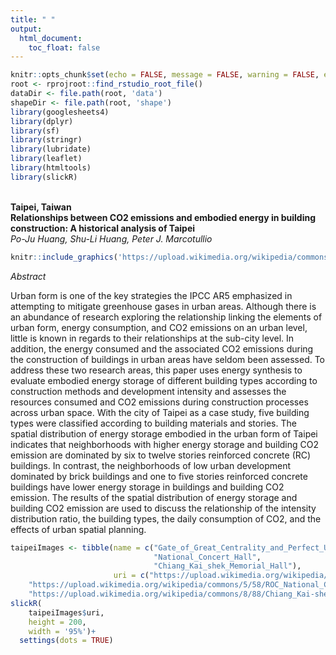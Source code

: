 ```yaml
---
title: " "
output:
  html_document:
    toc_float: false
---
```

```r
knitr::opts_chunk$set(echo = FALSE, message = FALSE, warning = FALSE, error = FALSE )
root <- rprojroot::find_rstudio_root_file()
dataDir <- file.path(root, 'data')
shapeDir <- file.path(root, 'shape')
library(googlesheets4)
library(dplyr)
library(sf)
library(stringr)
library(lubridate)
library(leaflet)
library(htmltools)
library(slickR)
```

<br>
**Taipei, Taiwan**  
**Relationships between CO2 emissions and embodied energy in building construction: A historical analysis of Taipei**  
*Po-Ju Huang, Shu-Li Huang, Peter J. Marcotullio*
<br>

```r
knitr::include_graphics('https://upload.wikimedia.org/wikipedia/commons/e/e4/1_taipei_sunrise_panorama_dxr_edit_pangen_141215_1.jpg')
```

*Abstract*

<div id = "cityText">
Urban form is one of the key strategies the IPCC AR5 emphasized in attempting to mitigate greenhouse gases in
urban areas. Although there is an abundance of research exploring the relationship linking the elements of urban
form, energy consumption, and CO2 emissions on an urban level, little is known in regards to their relationships
at the sub-city level. In addition, the energy consumed and the associated CO2 emissions during the construction
of buildings in urban areas have seldom been assessed. To address these two research areas, this paper uses
energy synthesis to evaluate embodied energy storage of different building types according to construction
methods and development intensity and assesses the resources consumed and CO2 emissions during construction
processes across urban space. With the city of Taipei as a case study, five building types were classified according
to building materials and stories. The spatial distribution of energy storage embodied in the urban form of
Taipei indicates that neighborhoods with higher energy storage and building CO2 emission are dominated by six
to twelve stories reinforced concrete (RC) buildings. In contrast, the neighborhoods of low urban development
dominated by brick buildings and one to five stories reinforced concrete buildings have lower energy storage in
buildings and building CO2 emission. The results of the spatial distribution of energy storage and building CO2
emission are used to discuss the relationship of the intensity distribution ratio, the building types, the daily
consumption of CO2, and the effects of urban spatial planning.
</div>

```r
taipeiImages <- tibble(name = c("Gate_of_Great_Centrality_and_Perfect_Uprightness",
                                "National_Concert_Hall",
                                "Chiang_Kai_shek_Memorial_Hall"),
                       uri = c("https://upload.wikimedia.org/wikipedia/commons/b/b2/Gate_of_Great_Centrality_and_Perfect_Uprightness%2C_CKS_Memorial_Hall_1999-09.jpg",
    "https://upload.wikimedia.org/wikipedia/commons/5/58/ROC_National_Concert_Hall_2009-08-21_amk.jpg",
    "https://upload.wikimedia.org/wikipedia/commons/8/88/Chiang_Kai-shek_Memorial_Hall_2009_2_amk.JPG"))
slickR(
    taipeiImages$uri,
    height = 200,
    width = '95%')+ 
  settings(dots = TRUE)
```